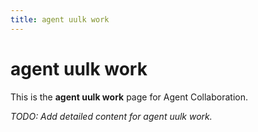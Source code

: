 ```yaml
---
title: agent uulk work
---
```


# agent uulk work

This is the **agent uulk work** page for Agent Collaboration.

_TODO: Add detailed content for agent uulk work._
